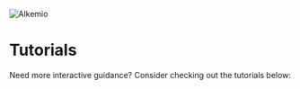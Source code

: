 
![Alkemio](/alkemio-og.png)

# Tutorials

Need more interactive guidance? Consider checking out the tutorials below:

<TutorialNavigating />
<TutorialSpace />
<TutorialSubspaces />
<TutorialSubspaceTemplates />
<TutorialPost />
<TutorialKnowledgeBase />
<TutorialVC />
<TutorialCommunity />
<TutorialSettings />